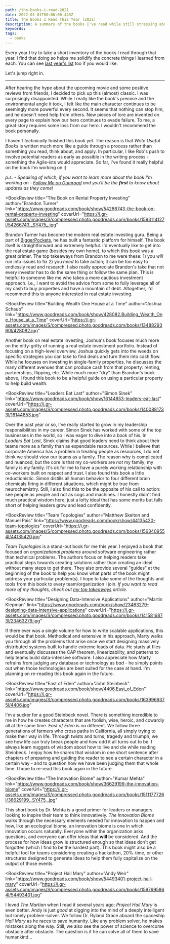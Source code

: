 ```yaml
---
path: /the-books-i-read-2021
date: 2022-01-01T00:00:00.445Z
title: The Books I Read This Year (2021)
description: A summary of the books I've read while still stressing about COVID and return to work.
keywords:
tags:
  - books
---
```

Every year I try to take a short inventory of the books I read through that year. I find that doing so helps me solidify the concrete things I learned from each. You can see [last year's list](https://dangoslen.me/blog/the-books-i-read-this-year-2020) too if you would like.

Let's jump right in.

---


<BookReview title="Dune" author="Frank Herbert" link="https://www.goodreads.com/book/show/44767458-dune" coverUrl="https://i.gr-assets.com/images/S/compressed.photo.goodreads.com/books/1555447414l/44767458.jpg">

After hearing the hype about the upcoming movie and some positive reviews from friends, I decided to pick up this (almost) classic. I was surprisingly disappointed. While I really like the book's premise and the environmental angle it took, I felt like the main character continues to be seemingly more powerful every second. It seems that nothing can stop him, and he doesn't need help from others. New pieces of lore are invented on every page to explain how our hero continues to evade failure. To me, a great story requires some loss from our hero. I wouldn't recommend the book personally.
</BookReview>

<BookReview title="Write Useful Books" author="Rob Fitzpatrick" link="https://www.goodreads.com/book/show/58482658-write-useful-books" coverUrl="https://i.gr-assets.com/images/S/compressed.photo.goodreads.com/books/1625372113l/58482658._SY475_.jpg">

I haven't _technically_ finished this book yet. The reason is that _Write Useful Books_ is written much more like a guide through a process rather than something you read, think about, and apply. In particular, I like Rob's push to involve potential readers as early as possible in the writing process - something the Agile-ists would appreciate. So far, I've found it really helpful on the book I'm working on :)

_p.s. - Speaking of which, if you want to learn more about the book I'm working on - [Follow Me on Gumroad](https://dangoslen.gumroad.com/) and you'll be the **first** to know about updates as they come!_

</BookReview>

<BookReview title="The Book on Rental Property Investing"
  author="Brandon Turner"
  link="https://www.goodreads.com/book/show/54266743-the-book-on-rental-property-investing"
  coverUrl="https://i.gr-assets.com/images/S/compressed.photo.goodreads.com/books/1593114127l/54266743._SY475_.jpg"
>

Brandon Turner has become the modern real estate investing guru. Being a part of [BiggerPockets](www.biggerpockets.com), he has built a fantastic platform for himself. The book itself is straightforward and extremely helpful. I'd eventually like to get into the real estate game (besides my own home), to which this book was a great primer. The top takeaways from Brandon to me were these: 1) you _will_ run into issues to fix 2) you _need_ to take action; it can be too easy to endlessly read and research. I also really appreciate Brandon's take that not every investor has to do the same thing or follow the same plan. This is helpful to someone like me who takes a more cautious investment approach. I.e., I want to avoid the advice from some to fully leverage all of my cash to buy properties and have a mountain of debt. Altogether, I'd recommend this to anyone interested in real estate investing.
</BookReview>

<BookReview title="Building Wealth One House at a Time"
  author="Joshua Schaub"
  link="https://www.goodreads.com/book/show/428082.Building_Wealth_One_House_at_a_Time"
  coverUrl="https://i.gr-assets.com/images/S/compressed.photo.goodreads.com/books/1348829360l/428082.jpg"
>

Another book on real estate investing, Joshua's book focuses much more on the nitty-gritty of running a real estate investment portfolio. Instead of focusing on a high-level overview, Joshua quickly gets into the weeds on specific strategies you can take to find deals and turn them into cash flow. While he focuses on investing in single-family properties, he discusses the many different avenues that can produce cash from that property: renting, partnerships, flipping, etc. While much more "dry" than Brandon's book above, I found this book to be a helpful guide on using a particular property to help build wealth.

</BookReview>

<BookReview title="Leaders Eat Last"
  author="Simon Sinek"
  link="https://www.goodreads.com/book/show/16144853-leaders-eat-last"
  coverUrl="https://i.gr-assets.com/images/S/compressed.photo.goodreads.com/books/1400881733l/16144853.jpg"
>

Over the past year or so, I've really started to grow in my leadership responsibilities in my career. Simon Sinek has worked with some of the top businesses in the world, so I was eager to dive into a book of his. In _Leaders Eat Last_, Sinek claims that good leaders need to think about their teams more as a family than as expendable resources. While I believe that corporate America has a problem in treating people as resources, I do not think we should view our teams as a family. The reason why is complicated and nuanced, but the core is that my co-workers are _not_ my family; my family is my family. It's ok for me to have a purely working relationship with co-workers built on respect and trust. I also found this book a little reductionistic. Simon distills all human behavior to four different brain chemicals firing in different situations, which might be true from neurochemistry. Still, I also find this to be the opposite of his call to action: see people as people and not as cogs and machines. I honestly didn't find much practical wisdom here; just a lofty ideal that has some merits but falls short of helping leaders grow and lead confidently.
</BookReview>

<BookReview title="Team Topologies"
  author="Matthew Skelton and Manuel Pais"
  link="https://www.goodreads.com/book/show/44135420-team-topologies"
  coverUrl="https://i.gr-assets.com/images/S/compressed.photo.goodreads.com/books/1563409554l/44135420.jpg"
>

_Team Topologies_ is a stand-out book for me this year. I enjoyed a book that focused on _organizational problems_ around software engineering rather than technical problems. The authors focus on helping readers take practical steps towards creating solutions rather than creating an ideal without many steps to get there. They also provide several "guides" at the beginning of the book to help you know what parts of the book might address your particular problem(s). I hope to take some of the thoughts and tools from this book to every team/organization I join. _If you want to read more of my thoughts, check out [my top takeaways](https://dangoslen.me/blog/my-top-takeaways-from-team-topologies/) article._

</BookReview>

<BookReview title="Designing Data-Intensive Applications"
  author="Martin Klepman"
  link="https://www.goodreads.com/book/show/23463279-designing-data-intensive-applications"
  coverUrl="https://i.gr-assets.com/images/S/compressed.photo.goodreads.com/books/1415816873l/23463279.jpg"
>

If there ever was a single volume for how to write scalable applications, this would be that book. Methodical and extensive in his approach, Marty walks you through all the problems that arise once we start designing massively distributed systems built to handle extreme loads of data. He starts at files and eventually discusses the CAP theorem, linearizability, and patterns to help teams build data-intensive software. I also appreciate how Marty refrains from judging any database or technology as _bad_ - he simply points out when those technologies are best suited for the case at hand. I'm planning on re-reading this book again in the future.

</BookReview>


<BookReview title="East of Eden"
  author="John Steinbeck"
  link="https://www.goodreads.com/book/show/4406.East_of_Eden"
  coverUrl="https://i.gr-assets.com/images/S/compressed.photo.goodreads.com/books/1639969375l/4406.jpg"
>

I'm a sucker for a good Steinbeck novel. There is something incredible to me in how he creates characters that are foolish, wise, heroic, and cowardly all at the same time. _East of Eden_ is no different. We follow three generations of farmers who cross paths in California, all simply trying to make their way in life. Through twists and turns, tragedy and triumph, we see how life can truly break people and how odd it all turns out to be. I always learn nuggets of wisdom about how to live and die while reading Steinbeck. I enjoy how he shares that wisdom in one short sentence after chapters of preparing and guiding the reader to see a certain character in a certain way - and to question how we have been judging them that whole time. I hope to re-read this book again in the future.
</BookReview>

<BookReview title="The Innovation Biome"
  author="Kumar Mehta"
  link="https://www.goodreads.com/book/show/36629199-the-innovation-biome"
  coverUrl="https://i.gr-assets.com/images/S/compressed.photo.goodreads.com/books/1511177726l/36629199._SY475_.jpg"
>

This short book by Dr. Mehta is a good primer for leaders or managers looking to inspire their team to think innovatively. _The Innovation Biome_ walks through the necessary elements needed for innovation to happen and how, like an ecological biome, an innovation biome is one in which innovation occurs naturally. Everyone within the organization asks questions, and everyone can offer ideas that **will** be considered. And the process for how ideas grow is structured enough so that ideas don't get forgotten (which I find to be the hardest part). This book might also be a helpful tool for teams considering creating a hackathon, 20%-time, or other structures designed to generate ideas to help them fully capitalize on the output of those events.

</BookReview>

<BookReview title="Project Hail Mary" 
 author="Andy Weir"
 link="https://www.goodreads.com/book/show/54493401-project-hail-mary"
 coverUrl="https://i.gr-assets.com/images/S/compressed.photo.goodreads.com/books/1597695864l/54493401.jpg"
>

I loved _The Martian_ when I read it several years ago; _Project Hail Mary_ is even better. Andy is just _good_ at digging into the mind of a deeply intelligent but lonely problem-solver. We follow Dr. Ryland Grace aboard the spaceship _Hail Mary_ as he races to save humanity. Like any problem solver, he makes mistakes along the way. Still, we also see the power of science to overcome obstacle after obstacle. The question is if he can solve all of them to save humankind...

</BookReview>



